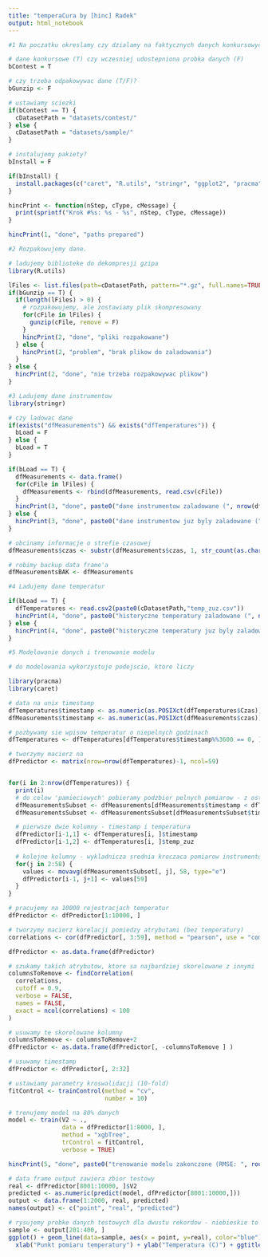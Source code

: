 ```yaml
---
title: "temperaCura by [hinc] Radek"
output: html_notebook
---
```


```r
#1 Na poczatku okreslamy czy dzialamy na faktycznych danych konkursowych (bContest = T) czy tez na probce (bContest = F).

# dane konkursowe (T) czy wczesniej udostepniona probka danych (F)
bContest = T

# czy trzeba odpakowywac dane (T/F)?
bGunzip <- F

# ustawiamy sciezki
if(bContest == T) {
  cDatasetPath = "datasets/contest/"
} else {
  cDatasetPath = "datasets/sample/"
}

# instalujemy pakiety?
bInstall = F

if(bInstall) {
  install.packages(c("caret", "R.utils", "stringr", "ggplot2", "pracma"))
}

hincPrint <- function(nStep, cType, cMessage) {
  print(sprintf("Krok #%s: %s - %s", nStep, cType, cMessage))
}

hincPrint(1, "done", "paths prepared")
```



```r
#2 Rozpakowujemy dane.

# ladujemy biblioteke do dekompresji gzipa
library(R.utils)

lFiles <- list.files(path=cDatasetPath, pattern="*.gz", full.names=TRUE, recursive=FALSE)
if(bGunzip == T) {
  if(length(lFiles) > 0) {
    # rozpakowujemy, ale zostawiamy plik skompresowany
    for(cFile in lFiles) {
      gunzip(cFile, remove = F)
    }
    hincPrint(2, "done", "pliki rozpakowane")
  } else {
    hincPrint(2, "problem", "brak plikow do zaladowania")
  }
} else {
  hincPrint(2, "done", "nie trzeba rozpakowywac plikow")
}

```

```r
#3 Ladujemy dane instrumentow
library(stringr)

# czy ladowac dane
if(exists("dfMeasurements") && exists("dfTemperatures")) {
  bLoad = F
} else {
  bLoad = T
}

if(bLoad == T) {
  dfMeasurements <- data.frame()
  for(cFile in lFiles) {
    dfMeasurements <- rbind(dfMeasurements, read.csv(cFile))
  }
  hincPrint(3, "done", paste0("dane instrumentow zaladowane (", nrow(dfMeasurements), " rekordow)"))
} else {
  hincPrint(3, "done", paste0("dane instrumentow juz byly zaladowane (", nrow(dfMeasurements), " rekordow)"))
}

# obcinamy informacje o strefie czasowej
dfMeasurements$czas <- substr(dfMeasurements$czas, 1, str_count(as.character(dfMeasurements[1,]$czas)) - 6)

# robimy backup data frame'a
dfMeasurementsBAK <- dfMeasurements
```

```r

#4 Ladujemy dane temperatur

if(bLoad == T) {
  dfTemperatures <- read.csv2(paste0(cDatasetPath,"temp_zuz.csv"))
  hincPrint(4, "done", paste0("historyczne temperatury zaladowane (", nrow(dfTemperatures), " rekordow)"))
} else {
  hincPrint(4, "done", paste0("historyczne temperatury juz byly zaladowane (", nrow(dfTemperatures), " rekordow)"))
}

```

```r
#5 Modelowanie danych i trenowanie modelu

# do modelowania wykorzystuje podejscie, ktore liczy 

library(pracma)
library(caret)

# data na unix timestamp
dfTemperatures$timestamp <- as.numeric(as.POSIXct(dfTemperatures$Czas))
dfMeasurements$timestamp <- as.numeric(as.POSIXct(dfMeasurements$czas))

# pozbywamy sie wpisow temperatur o niepelnych godzinach
dfTemperatures <- dfTemperatures[dfTemperatures$timestamp%%3600 == 0, ]

# tworzymy macierz na 
dfPredictor <- matrix(nrow=nrow(dfTemperatures)-1, ncol=59)


for(i in 2:nrow(dfTemperatures)) {
  print(i)
  # do celow 'pamieciowych' pobieramy podzbior pelnych pomiarow - z ostatniej godziny
  dfMeasurementsSubset <- dfMeasurements[dfMeasurements$timestamp < dfTemperatures[i, ]$timestamp, ]
  dfMeasurementsSubset <- dfMeasurementsSubset[dfMeasurementsSubset$timestamp > dfTemperatures[i - 1, ]$timestamp, ]

  # pierwsze dwie kolumny - timestamp i temperatura
  dfPredictor[i-1,1] <- dfTemperatures[i, ]$timestamp
  dfPredictor[i-1,2] <- dfTemperatures[i, ]$temp_zuz
  
  # kolejne kolumny - wykladnicza srednia kroczaca pomiarow instrumentow z ostatniej godziny, najnowsze pomiary - najwazniejsze
  for(j in 2:58) {
    values <- movavg(dfMeasurementsSubset[, j], 58, type="e")
    dfPredictor[i-1, j+1] <- values[59]
  }
}

# pracujemy na 10000 rejestracjach temperatur
dfPredictor <- dfPredictor[1:10000, ]

# tworzymy macierz korelacji pomiedzy atrybutami (bez temperatury)
correlations <- cor(dfPredictor[, 3:59], method = "pearson", use = "complete.obs")

dfPredictor <- as.data.frame(dfPredictor)

# szukamy takich atrybutow, ktore sa najbardziej skorelowane z innymi
columnsToRemove <- findCorrelation(
  correlations,
  cutoff = 0.9,
  verbose = FALSE,
  names = FALSE,
  exact = ncol(correlations) < 100
)

# usuwamy te skorelowane kolumny
columnsToRemove <- columnsToRemove+2
dfPredictor <- as.data.frame(dfPredictor[, -columnsToRemove ] )

# usuwamy timestamp
dfPredictor <- dfPredictor[, 2:32]

# ustawiamy parametry kroswalidacji (10-fold)
fitControl <- trainControl(method = "cv",   
                           number = 10)    

# trenujemy model na 80% danych
model <- train(V2 ~ .,
               data = dfPredictor[1:8000, ],
               method = "xgbTree",
               trControl = fitControl,
               verbose = TRUE)

hincPrint(5, "done", paste0("trenowanie modelu zakonczone (RMSE: ", round(mean(model$results$RMSE),4),")"))

```

```r

# data frame output zawiera zbior testowy
real <- dfPredictor[8001:10000, ]$V2
predicted <- as.numeric(predict(model, dfPredictor[8001:10000,]))
output <- data.frame(1:2000, real, predicted)
names(output) <- c("point", "real", "predicted")

# rysujemy probke danych testowych dla dwustu rekordow - niebieskie to rzeczywiste, czerwone - predykcja
sample <- output[201:400, ]
ggplot() + geom_line(data=sample, aes(x = point, y=real), color="blue") + geom_line(data=sample, aes(x = point, y=predicted), color = "red") +
  xlab("Punkt pomiaru temperatury") + ylab("Temperatura (C)") + ggtitle("Predykcja (czerwone) vs rzeczywistosc (niebieskie)")

```